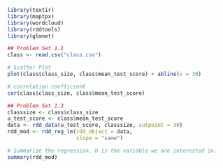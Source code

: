 ```r
library(textir)
library(maptpx)
library(wordcloud)
library(rddtools)
library(glmnet)
```



```r
## Problem Set 1.1
class <- read.csv("class.csv")

# Scatter Plot
plot(class$class_size, class$mean_test_score) + abline(v = 30)

# correlation coefficient
cor(class$class_size, class$mean_test_score)
```



```r
## Problem Set 1.3
classsize <- class$class_size
u_test_score <- class$mean_test_score
data <- rdd_data(u_test_score, classsize, cutpoint = 30)
rdd_mod <- rdd_reg_lm(rdd_object = data, 
                      slope = "same")

# Summarize the regression. D is the variable we are interested in.
summary(rdd_mod)
```


